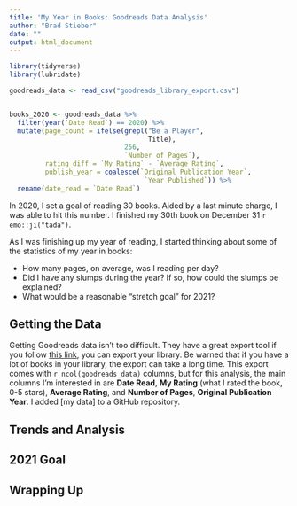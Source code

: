 ```yaml
---
title: 'My Year in Books: Goodreads Data Analysis'
author: "Brad Stieber"
date: ""
output: html_document
---
```


```r
library(tidyverse)
library(lubridate)

goodreads_data <- read_csv("goodreads_library_export.csv")


books_2020 <- goodreads_data %>%
  filter(year(`Date Read`) == 2020) %>%
  mutate(page_count = ifelse(grepl("Be a Player",
                                   Title),
                             256,
                             `Number of Pages`),
         rating_diff = `My Rating` - `Average Rating`,
         publish_year = coalesce(`Original Publication Year`,
                                  `Year Published`)) %>%
  rename(date_read = `Date Read`)
```


In 2020, I set a goal of reading 30 books. Aided by a last minute charge, I was able to hit this number. I finished my 30th book on December 31 `r emo::ji("tada")`.

As I was finishing up my year of reading, I started thinking about some of the statistics of my year in books:

- How many pages, on average, was I reading per day?
- Did I have any slumps during the year? If so, how could the slumps be explained?
- What would be a reasonable "stretch goal" for 2021?

## Getting the Data

Getting Goodreads data isn't too difficult. They have a great export tool if you follow [this link](https://www.goodreads.com/review/import), you can export your library. Be warned that if you have a lot of books in your library, the export can take a long time. This export comes with `r ncol(goodreads_data)` columns, but for this analysis, the main columns I'm interested in are __Date Read__, __My Rating__ (what I rated the book, 0-5 stars), __Average Rating__, and __Number of Pages__, __Original Publication Year__. I added [my data] to a GitHub repository.



## Trends and Analysis


## 2021 Goal


## Wrapping Up